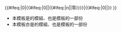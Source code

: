 <includeonly><onlyinclude>{{#ifeq:{{{n前|n}}}|0|{{#ifeq:{{{num}}}|0||{{#ifeq:{{{n前}}}|n||零}}{{中文數字大小寫|num={{{num}}}|scale={{{scale|}}}|daiji={{{daiji}}} }}}}|{{#ifeq:{{{num}}}|0||{{中文數字大小寫|num={{{num}}}|scale={{{scale|}}}|daiji={{{daiji}}} }}}} }}</onlyinclude></includeonly><noinclude>
{{esoteric}}

*本模板是{{tl|數字轉中文/9999以下}}的模組、也是{{tl|數字轉中文/9999以下}}模板的一部份
*本模板亦是{{tl|數字轉中文}}的模組、也是{{tl|數字轉中文}}模板的一部份

</noinclude>